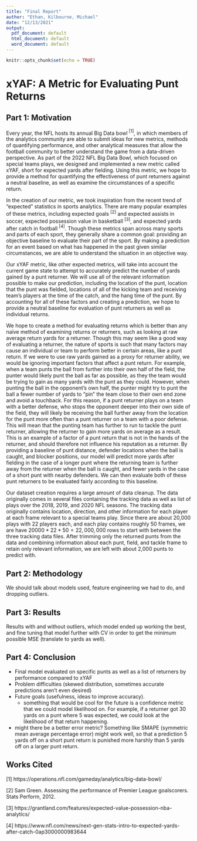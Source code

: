 ```yaml
---
title: "Final Report"
author: "Ethan, Kilbourne, Michael"
date: "12/13/2021"
output:
  pdf_document: default
  html_document: default
  word_document: default
---
```


```r
knitr::opts_chunk$set(echo = TRUE)
```

# xYAF: A Metric for Evaluating Punt Returns

## Part 1: Motivation

Every year, the NFL hosts its annual Big Data bowl $^{[1]}$, in which members of the analytics community are able to submit ideas for new metrics, methods of quantifying performance, and other analytical measures that allow the football community to better understand the game from a data-driven perspective. As part of the 2022 NFL Big Data Bowl, which focused on special teams plays, we designed and implemented a new metric called xYAF, short for expected yards after fielding. Using this metric, we hope to provide a method for quantifying the effectiveness of punt returners against a neutral baseline, as well as examine the circumstances of a specific return.

In the creation of our metric, we took inspiration from the recent trend of "expected" statistics in sports analytics. There are many popular examples of these metrics, including expected goals $^{[2]}$ and expected assists in soccer, expected possession value in basketball $^{[3]}$, and expected yards after catch in football $^{[4]}$. Though these metrics span across many sports and parts of each sport, they generally share a common goal: providing an objective baseline to evaluate their part of the sport. By making a prediction for an event based on what has happened in the past given similar circumstances, we are able to understand the situation in an objective way.

Our xYAF metric, like other expected metrics, will take into account the current game state to attempt to accurately predict the number of yards gained by a punt returner. We will use all of the relevant information possible to make our prediction, including the location of the punt, location that the punt was fielded, locations of all of the kicking team and receiving team's players at the time of the catch, and the hang time of the punt. By accounting for all of these factors and creating a prediction, we hope to provide a neutral baseline for evaluation of punt returners as well as individual returns. 

We hope to create a method for evaluating returns which is better than any naïve method of examining returns or returners, such as looking at raw average return yards for a returner. Though this may seem like a good way of evaluating a returner, the nature of sports is such that many factors may cause an individual or team to perform better in certain areas, like a punt return. If we were to use raw yards gained as a proxy for returner ability, we would be ignoring important factors that affect a punt return. For example, when a team punts the ball from further into their own half of the field, the punter would likely punt the ball as far as possible, as they the team would be trying to gain as many yards with the punt as they could. However, when punting the ball in the opponent's own half, the punter might try to punt the ball a fewer number of yards to "pin" the team close to their own end zone and avoid a touchback. For this reason, if a punt returner plays on a team with a better defense, who stops the opponent deeper into their own side of the field, they will likely be receiving the ball further away from the location for the punt more often than a punt returner on a team with a poor defense. This will mean that the punting team has further to run to tackle the punt returner, allowing the returner to gain more yards on average as a result. This is an example of a factor of a punt return that is not in the hands of the returner, and should therefore not influence his reputation as a returner. By providing a baseline of punt distance, defender locations when the ball is caught, and blocker positions, our model will predict more yards after fielding in the case of a longer punt where the returning team is further away from the returner when the ball is caught, and fewer yards in the case of a short punt with nearby defenders. We can then evaluate both of these punt returners to be evaluated fairly according to this baseline.

Our dataset creation requires a large amount of data cleanup. The data originally comes in several files containing the tracking data as well as list of plays over the 2018, 2019, and 2020 NFL seasons. The tracking data originally contains location, direction, and other information for each player at each frame relevant to a special teams play. Since there are about 20,000 plays with 22 players each, and each play contains roughly 50 frames, we are have $20000 * 22 * 50 = 22,000,000$ rows to start with between the three tracking data files. After trimming only the returned punts from the data and combining information about each punt, field, and tackle frame to retain only relevant information, we are left with about 2,000 punts to predict with. 


## Part 2: Methodology

We should talk about models used, feature engineering we had to do, and dropping outliers.

## Part 3: Results

Results with and without outliers, which model ended up working the best, and fine tuning that model further with CV in order to get the minimum possible MSE (translate to yards as well).

## Part 4: Conclusion

- Final model evaluated on specific punts as well as a list of returners by performance compared to xYAF
- Problem difficulties (skewed distribution, sometimes accurate predictions aren't even desired)
- Future goals (usefulness, ideas to improve accuracy).
  - something that would be cool for the future is a confidence metric that we could model likelihood on. For example, if a returner got 30 yards on a punt where 5 was expected, we could look at the likelihood of that return happening.
- might there be a better error metric? Something like SMAPE (symmetric mean average percentage error) might work well, so that a prediction 5 yards off on a short punt return is punished more harshly than 5 yards off on a larger punt return.

## Works Cited

[1] https://operations.nfl.com/gameday/analytics/big-data-bowl/

[2] Sam Green. Assessing the performance of Premier League goalscorers. Stats Perform, 2012.

[3] https://grantland.com/features/expected-value-possession-nba-analytics/

[4] https://www.nfl.com/news/next-gen-stats-intro-to-expected-yards-after-catch-0ap3000000983644


